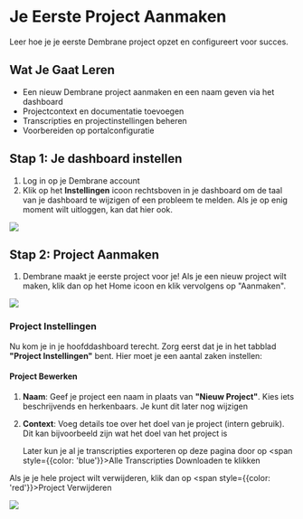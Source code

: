 # Je Eerste Project Aanmaken

Leer hoe je je eerste Dembrane project opzet en configureert voor succes.

## Wat Je Gaat Leren
- Een nieuw Dembrane project aanmaken en een naam geven via het dashboard
- Projectcontext en documentatie toevoegen
- Transcripties en projectinstellingen beheren
- Voorbereiden op portalconfiguratie


## Stap 1: Je dashboard instellen

1. Log in op je Dembrane account
2. Klik op het **Instellingen** icoon rechtsboven in je dashboard om de taal van je dashboard te wijzigen of een probleem te melden. Als je op enig moment wilt uitloggen, kan dat hier ook.

![](/img13.png)

## Stap 2: Project Aanmaken

1. Dembrane maakt je eerste project voor je! Als je een nieuw project wilt maken, klik dan op het Home icoon en klik vervolgens op "Aanmaken".

![](/img1.png)

### Project Instellingen

Nu kom je in je hoofddashboard terecht. Zorg eerst dat je in het tabblad **"Project Instellingen"** bent. Hier moet je een aantal zaken instellen:

#### Project Bewerken

1. **Naam**: Geef je project een naam in plaats van **"Nieuw Project"**. Kies iets beschrijvends en herkenbaars. Je kunt dit later nog wijzigen
2. **Context**: Voeg details toe over het doel van je project (intern gebruik). Dit kan bijvoorbeeld zijn wat het doel van het project is

    Later kun je al je transcripties exporteren op deze pagina door op <span style={{color: 'blue'}}>Alle Transcripties Downloaden</span> te klikken

Als je je hele project wilt verwijderen, klik dan op <span style={{color: 'red'}}>Project Verwijderen</span>

![](/img2.png) 